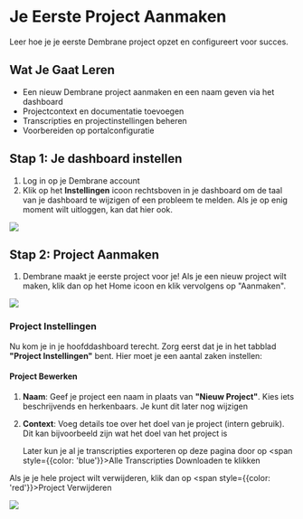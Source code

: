 # Je Eerste Project Aanmaken

Leer hoe je je eerste Dembrane project opzet en configureert voor succes.

## Wat Je Gaat Leren
- Een nieuw Dembrane project aanmaken en een naam geven via het dashboard
- Projectcontext en documentatie toevoegen
- Transcripties en projectinstellingen beheren
- Voorbereiden op portalconfiguratie


## Stap 1: Je dashboard instellen

1. Log in op je Dembrane account
2. Klik op het **Instellingen** icoon rechtsboven in je dashboard om de taal van je dashboard te wijzigen of een probleem te melden. Als je op enig moment wilt uitloggen, kan dat hier ook.

![](/img13.png)

## Stap 2: Project Aanmaken

1. Dembrane maakt je eerste project voor je! Als je een nieuw project wilt maken, klik dan op het Home icoon en klik vervolgens op "Aanmaken".

![](/img1.png)

### Project Instellingen

Nu kom je in je hoofddashboard terecht. Zorg eerst dat je in het tabblad **"Project Instellingen"** bent. Hier moet je een aantal zaken instellen:

#### Project Bewerken

1. **Naam**: Geef je project een naam in plaats van **"Nieuw Project"**. Kies iets beschrijvends en herkenbaars. Je kunt dit later nog wijzigen
2. **Context**: Voeg details toe over het doel van je project (intern gebruik). Dit kan bijvoorbeeld zijn wat het doel van het project is

    Later kun je al je transcripties exporteren op deze pagina door op <span style={{color: 'blue'}}>Alle Transcripties Downloaden</span> te klikken

Als je je hele project wilt verwijderen, klik dan op <span style={{color: 'red'}}>Project Verwijderen</span>

![](/img2.png) 